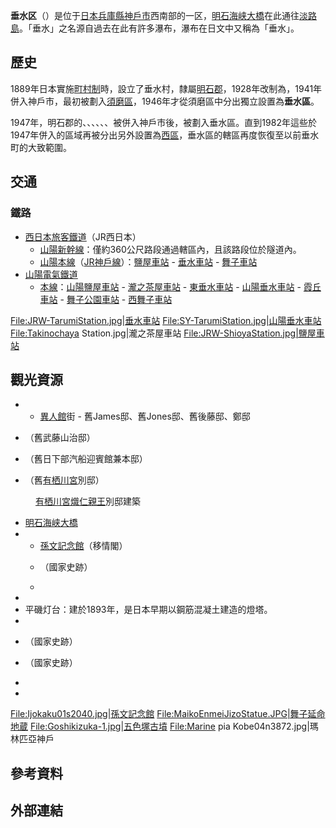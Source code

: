 {{日本區
| 自治體名=垂水區
| 圖像=[[File:Akashi_Strait_Bridge_and_Sun_Yat-sen_Memorial_Hall.JPG|240px]]
| 圖像說明=[[明石海峽大橋|明石海峽大橋]]與[[孫文紀念館|孫文紀念館]]（[[移情閣|移情閣]]）
| 日文原名=垂水区
| 平假名=たるみく
| 羅馬字拼音=Tarumi-ku
| 區章=
| 都道府縣=兵庫縣
| 市=神戶市
| 支廳=
| 編號=28108-5
| 面積=26.89
| 邊界未定=
| 人口=219,188
| 統計時間=2016年10月1日
| 自治體=神戶市（[[須磨区|須磨区]]、[[西区_(神戶市)|西区]]）、[[明石市|明石市]]、[[淡路市|淡路市]]
| 樹=
| 花=
| 其他象徵物=
| 其他象徵=
| 郵遞區號=655-8570
| 所在地=垂水区日向一丁目5番1号
| 電話號碼=78-708-5151
| 外部連結=http://www.city.kobe.lg.jp/ward/kuyakusho/tarumi/
| 經度=
| 緯度=
| 地圖=Tarumi-ku in Kobe City.svg
| 註記=人口：[http://www.city.kobe.lg.jp/information/data/statistics/toukei/jinkou/suikeijinkou.html 神戶市官方網頁]
}}
'''垂水区'''（{{jpn|j=垂水区|hg=たるみく|rm=Tarumi ku|f=y}}）是位于[[日本|日本]][[兵庫縣|兵庫縣]][[神戶市|神戶市]]西南部的一区，[[明石海峡大橋|明石海峡大橋]]在此通往[[淡路島|淡路島]]。「垂水」之名源自過去在此有許多瀑布，瀑布在日文中又稱為「垂水」。

== 歷史 ==
1889年日本實施[[町村制|町村制]]時，設立了垂水村，隸屬[[明石郡|明石郡]]，1928年改制為{{tsl|ja|垂水町}}，1941年併入神戶市，最初被劃入[[須磨區|須磨區]]，1946年才從須磨區中分出獨立設置為'''垂水區'''。

1947年，明石郡的{{tsl|ja|伊川谷町||伊川谷村}}、{{tsl|ja|櫨谷村}}、{{tsl|ja|押部谷町|押部谷村}}、{{tsl|ja|玉津村 (兵庫県)|玉津村 (兵庫縣)|玉津村}}、{{tsl|ja|平野村 (兵庫県)|平野村 (兵庫縣)|平野村}}、{{tsl|ja|神出村}}、{{tsl|ja|岩岡村}}被併入神戶市後，被劃入垂水區。直到1982年這些於1947年併入的區域再被分出另外設置為[[西區_(神戶市)|西區]]，垂水區的轄區再度恢復至以前垂水町的大致範圍。

== 交通 ==
=== 鐵路 ===
* [[西日本旅客鐵道|西日本旅客鐵道]]（JR西日本）
** [[山陽新幹線|山陽新幹線]]：僅約360公尺路段通過轄區內，且該路段位於隧道內。
** [[山陽本線|山陽本線]]（[[JR神戶線|JR神戶線]]）：[[鹽屋車站_(兵庫縣)|鹽屋車站]] - [[垂水車站|垂水車站]] - [[舞子車站|舞子車站]]
* [[山陽電氣鐵道|山陽電氣鐵道]]
** [[山陽電氣鐵道本線|本線]]：[[山陽鹽屋車站|山陽鹽屋車站]] - [[瀧之茶屋車站|瀧之茶屋車站]] - [[東垂水車站|東垂水車站]] - [[山陽垂水車站|山陽垂水車站]] - [[霞丘車站_(兵庫縣)|霞丘車站]] - [[舞子公園車站|舞子公園車站]] - [[西舞子車站|西舞子車站]]

<gallery widths=200px heights=200px>
File:JRW-TarumiStation.jpg|垂水車站
File:SY-TarumiStation.jpg|山陽垂水車站
File:Takinochaya Station.jpg|瀧之茶屋車站
File:JRW-ShioyaStation.jpg|鹽屋車站
</gallery>

== 觀光資源 ==
* {{tsl|ja|ジェームス山|James山}}
** [[異人館|異人館]]街 - 舊James邸、舊Jones邸、舊後藤邸、鄭邸
* {{tsl|ja|旧武藤家別邸洋館|舊武藤家別邸洋館}}（舊武藤山治邸）
* {{tsl|ja|舞子ホテル|舞子旅館}}（舊日下部汽船迎賓館兼{{tsl|ja|日下部久太郎}}本邸）
* {{tsl|ja|舞子ビラ|舞子大樓}}（舊[[有栖川宮|有栖川宮]]別邸）
: [[有栖川宮熾仁親王|有栖川宮熾仁親王]]別邸建築
* [[明石海峡大橋|明石海峡大橋]] 
* {{tsl|ja|舞子公園}}
** [[孫文記念館|孫文記念館]]（移情閣）
** {{tsl|ja|明石藩舞子台場跡}}（國家史跡）
** {{tsl|ja|橋の科学館|橋之科學館}}
* {{tsl|ja|海神社 (神戸市)|海神社 (神戶市)|海神社}}
* 平磯灯台：建於1893年，是日本早期以鋼筋混凝土建造的燈塔。
* {{tsl|ja|大歳山遺跡|大歲山遺跡}}
* {{tsl|ja|五色塚古墳}}（國家史跡）
* {{tsl|ja|小壷古墳}}（國家史跡）
* {{tsl|ja|マリンピア神戸|瑪林匹亞神戶}}
* {{tsl|ja|瑞丘八幡神社}}

<gallery widths=200px heights=200px>
File:Ijokaku01s2040.jpg|孫文記念館
File:MaikoEnmeiJizoStatue.JPG|舞子延命地蔵
File:Goshikizuka-1.jpg|五色塚古墳
File:Marine pia Kobe04n3872.jpg|瑪林匹亞神戶
</gallery>

== 參考資料 ==
{{reflist}}

== 外部連結 ==
{{commonscat|Tarumi-ku, Kobe}}

{{兵庫縣}}
{{Authority control}}